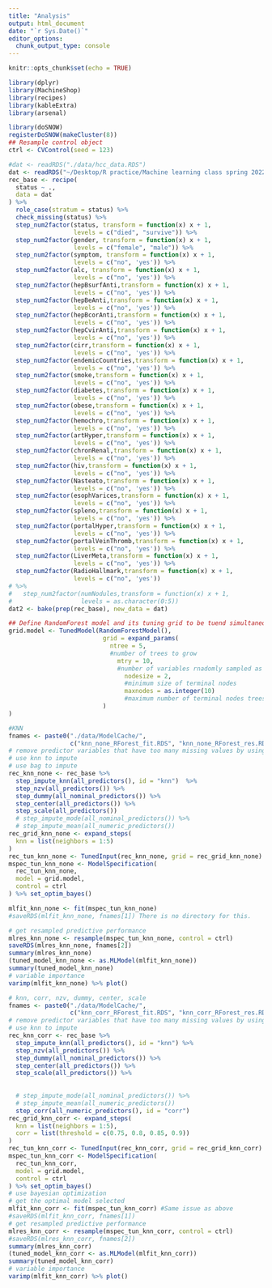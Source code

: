 ```yaml
---
title: "Analysis"
output: html_document
date: "`r Sys.Date()`"
editor_options: 
  chunk_output_type: console
---
```


```r
knitr::opts_chunk$set(echo = TRUE)
```

```r
library(dplyr)
library(MachineShop)
library(recipes)
library(kableExtra)
library(arsenal)
```

```r
library(doSNOW)
registerDoSNOW(makeCluster(8))
## Resample control object
ctrl <- CVControl(seed = 123)
```


```r
#dat <- readRDS("./data/hcc_data.RDS")
dat <- readRDS("~/Desktop/R practice/Machine learning class spring 2022/hcc-survival/hcc_data.RDS")
rec_base <- recipe(
  status ~ .,
  data = dat
) %>%
  role_case(stratum = status) %>%
  check_missing(status) %>%
  step_num2factor(status, transform = function(x) x + 1,
                  levels = c("died", "survive")) %>%
  step_num2factor(gender, transform = function(x) x + 1,
                  levels = c("female", "male")) %>%
  step_num2factor(symptom, transform = function(x) x + 1,
                  levels = c("no", 'yes')) %>%
  step_num2factor(alc, transform = function(x) x + 1,
                  levels = c("no", 'yes')) %>%
  step_num2factor(hepBsurfAnti,transform = function(x) x + 1,
                  levels = c("no", 'yes')) %>%
  step_num2factor(hepBeAnti,transform = function(x) x + 1,
                  levels = c("no", 'yes')) %>%
  step_num2factor(hepBcorAnti,transform = function(x) x + 1,
                  levels = c("no", 'yes')) %>%
  step_num2factor(hepCvirAnti,transform = function(x) x + 1,
                  levels = c("no", 'yes')) %>%
  step_num2factor(cirr,transform = function(x) x + 1,
                  levels = c("no", 'yes')) %>%
  step_num2factor(endemicCountries,transform = function(x) x + 1,
                  levels = c("no", 'yes')) %>%
  step_num2factor(smoke,transform = function(x) x + 1,
                  levels = c("no", 'yes')) %>%
  step_num2factor(diabetes,transform = function(x) x + 1,
                  levels = c("no", 'yes')) %>%
  step_num2factor(obese,transform = function(x) x + 1,
                  levels = c("no", 'yes')) %>%
  step_num2factor(hemochro,transform = function(x) x + 1,
                  levels = c("no", 'yes')) %>%
  step_num2factor(artHyper,transform = function(x) x + 1,
                  levels = c("no", 'yes')) %>%
  step_num2factor(chronRenal,transform = function(x) x + 1,
                  levels = c("no", 'yes')) %>%
  step_num2factor(hiv,transform = function(x) x + 1,
                  levels = c("no", 'yes')) %>%
  step_num2factor(Nasteato,transform = function(x) x + 1,
                  levels = c("no", 'yes')) %>%
  step_num2factor(esophVarices,transform = function(x) x + 1,
                  levels = c("no", 'yes')) %>%
  step_num2factor(spleno,transform = function(x) x + 1,
                  levels = c("no", 'yes')) %>%
  step_num2factor(portalHyper,transform = function(x) x + 1,
                  levels = c("no", 'yes')) %>%
  step_num2factor(portalVeinThromb,transform = function(x) x + 1,
                  levels = c("no", 'yes')) %>%
  step_num2factor(LiverMeta,transform = function(x) x + 1,
                  levels = c("no", 'yes')) %>%
  step_num2factor(RadioHallmark,transform = function(x) x + 1,
                  levels = c("no", 'yes')) 
# %>%
#   step_num2factor(numNodules,transform = function(x) x + 1,
#                   levels = as.character(0:5))
dat2 <- bake(prep(rec_base), new_data = dat)
```

```r
## Define RandomForest model and its tuning grid to be tuend simultaneously with recipe input later
grid.model <- TunedModel(RandomForestModel(),
                          grid = expand_params(
                            ntree = 5, 
                            #number of trees to grow
                              mtry = 10, 
                              #number of variables rnadomly sampled as caididates at each split
                                nodesize = 2,
                                #minimum size of terminal nodes
                                maxnodes = as.integer(10)
                                #maximum number of terminal nodes trees in the forest can have. 
                          )
)
```

```r
#KNN
fnames <- paste0("./data/ModelCache/",
                 c("knn_none_RForest_fit.RDS", "knn_none_RForest_res.RDS"))
# remove predictor variables that have too many missing values by using step_nzv 
# use knn to impute 
# use bag to impute 
rec_knn_none <- rec_base %>%
  step_impute_knn(all_predictors(), id = "knn")  %>%
  step_nzv(all_predictors()) %>%
  step_dummy(all_nominal_predictors()) %>%
  step_center(all_predictors()) %>%
  step_scale(all_predictors())
  # step_impute_mode(all_nominal_predictors()) %>%
  # step_impute_mean(all_numeric_predictors()) 
rec_grid_knn_none <- expand_steps(
  knn = list(neighbors = 1:5)
) 
rec_tun_knn_none <- TunedInput(rec_knn_none, grid = rec_grid_knn_none) 
mspec_tun_knn_none <- ModelSpecification(
  rec_tun_knn_none, 
  model = grid.model, 
  control = ctrl 
) %>% set_optim_bayes()

mlfit_knn_none <- fit(mspec_tun_knn_none) 
#saveRDS(mlfit_knn_none, fnames[1]) There is no directory for this. 

# get resampled predictive performance 
mlres_knn_none <- resample(mspec_tun_knn_none, control = ctrl) 
saveRDS(mlres_knn_none, fnames[2])
summary(mlres_knn_none)
(tuned_model_knn_none <- as.MLModel(mlfit_knn_none)) 
summary(tuned_model_knn_none)
# variable importance 
varimp(mlfit_knn_none) %>% plot()
```

```r
# knn, corr, nzv, dummy, center, scale 
fnames <- paste0("./data/ModelCache/",
                 c("knn_corr_RForest_fit.RDS", "knn_corr_RForest_res.RDS"))
# remove predictor variables that have too many missing values by using step_nzv 
# use knn to impute 
rec_knn_corr <- rec_base %>%
  step_impute_knn(all_predictors(), id = "knn") %>%
  step_nzv(all_predictors()) %>%
  step_dummy(all_nominal_predictors()) %>%
  step_center(all_predictors()) %>%
  step_scale(all_predictors()) %>%
  
  
  # step_impute_mode(all_nominal_predictors()) %>%
  # step_impute_mean(all_numeric_predictors()) 
  step_corr(all_numeric_predictors(), id = "corr")
rec_grid_knn_corr <- expand_steps(
  knn = list(neighbors = 1:5), 
  corr = list(threshold = c(0.75, 0.8, 0.85, 0.9))
) 
rec_tun_knn_corr <- TunedInput(rec_knn_corr, grid = rec_grid_knn_corr) 
mspec_tun_knn_corr <- ModelSpecification(
  rec_tun_knn_corr, 
  model = grid.model, 
  control = ctrl 
) %>% set_optim_bayes()
# use bayesian optimization 
# get the optimal model selected 
mlfit_knn_corr <- fit(mspec_tun_knn_corr) #Same issue as above
#saveRDS(mlfit_knn_corr, fnames[1])
# get resampled predictive performance 
mlres_knn_corr <- resample(mspec_tun_knn_corr, control = ctrl) 
#saveRDS(mlres_knn_corr, fnames[2])
summary(mlres_knn_corr)
(tuned_model_knn_corr <- as.MLModel(mlfit_knn_corr)) 
summary(tuned_model_knn_corr)
# variable importance 
varimp(mlfit_knn_corr) %>% plot()
```